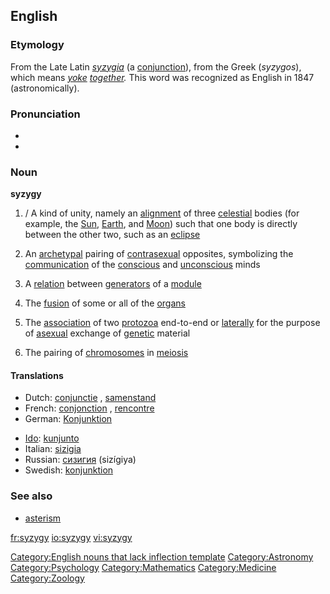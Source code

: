 {{was wotd|2006|January|28}}

==English==

===Etymology===
From the Late Latin ''[[syzygia]]'' (a [[conjunction]]), from the Greek (''syzygos''), which means ''[[yoke]] [[together]].'' This word was recognized as English in 1847 (astronomically).

===Pronunciation===
*{{SAMPA|/"sIz.IdZi/}}
*{{IPA|/'sɪz.ɪdʒi/}}

===Noun===
{{wikipedia}}
'''syzygy'''

# {{astronomy}}/{{astrology}} A kind of unity, namely an [[alignment]] of three [[celestial]] bodies (for example, the [[Sun]], [[Earth]], and [[Moon]]) such that one body is directly between the other two, such as an [[eclipse]]
# {{psychology}} An [[archetypal]] pairing of [[contrasexual]] opposites, symbolizing the [[communication]] of the [[conscious]] and [[unconscious]] minds
# {{mathematics}} A [[relation]] between [[generator|generators]] of a [[module]]
# {{medicine}} The [[fusion]] of some or all of the [[organs]]
# {{zoology}} The [[association]] of two [[protozoa]] end-to-end or [[laterally]] for the purpose of [[asexual]] exchange of [[genetic]] material
# {{zoology}} The pairing of [[chromosome|chromosomes]] in [[meiosis]]

====Translations====
{{top}}
*Dutch: [[conjunctie]] {{f}}, [[samenstand]] {{m}}
*French: [[conjonction]] {{f}}, [[rencontre]] {{m}}
*German: [[Konjunktion]] {{f}}
{{mid}}
*[[Ido]]: [[kunjunto]]
*Italian: [[sizigia]] {{f}}
*Russian: [[сизигия]] (sizígiya) {{f}}
*Swedish: [[konjunktion]] {{c}}
{{bottom}}

===See also===
*[[asterism]]

[[Category:English nouns that lack inflection template]]
[[Category:Astronomy]]
[[Category:Psychology]]
[[Category:Mathematics]]
[[Category:Medicine]]
[[Category:Zoology]]

[[fr:syzygy]]
[[io:syzygy]]
[[vi:syzygy]]